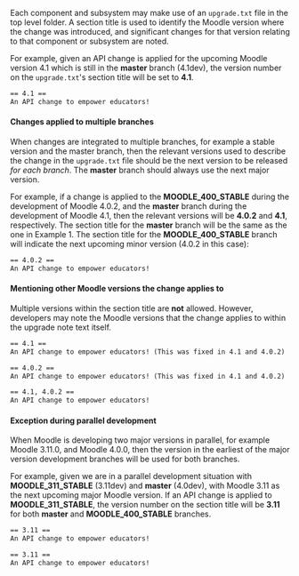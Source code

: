 <!-- markdownlint-disable first-line-heading -->
Each component and subsystem may make use of an `upgrade.txt` file in the top level folder. A section title is used to identify the Moodle version where the change was introduced, and significant changes for that version relating to that component or subsystem are noted.

For example, given an API change is applied for the upcoming Moodle version 4.1 which is still in the **master** branch (4.1dev), the version number on the `upgrade.txt`'s section title will be set to **4.1**.

```txt title="Example 1: Change applied to the master branch"
== 4.1 ==
An API change to empower educators!
```

#### Changes applied to multiple branches

When changes are integrated to multiple branches, for example a stable version and the master branch, then the relevant versions used to describe the change in the `upgrade.txt` file should be the next version to be released _for each branch_. The **master** branch should always use the next major version.

For example, if a change is applied to the **MOODLE_400_STABLE** during the development of Moodle 4.0.2, and the **master** branch during the development of Moodle 4.1, then the relevant versions will be **4.0.2** and **4.1**, respectively. The section title for the **master** branch will be the same as the one in Example 1. The section title for the **MOODLE_400_STABLE** branch will indicate the next upcoming minor version (4.0.2 in this case):

```txt title="Example 2: Patch applied to master and MOODLE_400_STABLE"
== 4.0.2 ==
An API change to empower educators!
```

#### Mentioning other Moodle versions the change applies to

Multiple versions within the section title are **not** allowed. However, developers may note the Moodle versions that the change applies to within the upgrade note text itself.

```txt title="Example 3a: master (4.1dev)"
== 4.1 ==
An API change to empower educators! (This was fixed in 4.1 and 4.0.2)
```

```txt title="Example 3b: MOODLE_400_STABLE"
== 4.0.2 ==
An API change to empower educators! (This was fixed in 4.1 and 4.0.2)
```

```txt title="Example 3c: (INCORRECT) Multiple versions on the section title"
== 4.1, 4.0.2 ==
An API change to empower educators!
```

#### Exception during parallel development

When Moodle is developing two major versions in parallel, for example Moodle 3.11.0, and Moodle 4.0.0, then the
version in the earliest of the major version development branches will be used for both branches.

For example, given we are in a parallel development situation with **MOODLE_311_STABLE** (3.11dev) and **master** (4.0dev), with Moodle 3.11 as the next upcoming major Moodle version. If an API change is applied to **MOODLE_311_STABLE**, the version number on the section title will be **3.11** for both **master** and **MOODLE_400_STABLE** branches.

```txt title="Example 4a: master (4.0dev)"
== 3.11 ==
An API change to empower educators!
```

```txt title="Example 4b: MOODLE_311_STABLE (3.11dev)"
== 3.11 ==
An API change to empower educators!
```
